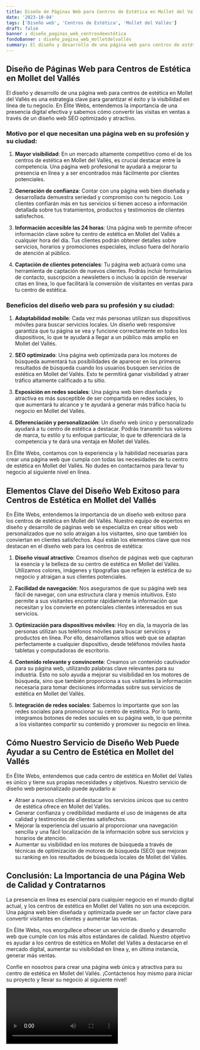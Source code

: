 ```yaml
---
title: Diseño de Páginas Web para Centros de Estética en Mollet del Vallés
date: '2023-10-04'
tags: ['Diseño web', 'Centros de Estética', 'Mollet del Vallés']
draft: false
banner : diseño_paginas_web_centrosdeestética
fondoBanner : diseño_pagina_web_molletdelvallés
summary: El diseño y desarrollo de una página web para centros de estética en Mollet del Vallés es una estrategia clave para garantizar el éxito y la visibilidad en línea de tu negocio. En Élite Webs, entendemos la importancia de una presencia digital efectiva y sabemos cómo convertir las visitas en ventas a través de un diseño web SEO optimizado y atractivo.
---
```


## Diseño de Páginas Web para Centros de Estética en Mollet del Vallés

El diseño y desarrollo de una página web para centros de estética en Mollet del Vallés es una estrategia clave para garantizar el éxito y la visibilidad en línea de tu negocio. En Élite Webs, entendemos la importancia de una presencia digital efectiva y sabemos cómo convertir las visitas en ventas a través de un diseño web SEO optimizado y atractivo.

### Motivo por el que necesitan una página web en su profesión y su ciudad:

1. **Mayor visibilidad**: En un mercado altamente competitivo como el de los centros de estética en Mollet del Vallés, es crucial destacar entre la competencia. Una página web profesional te ayudará a mejorar tu presencia en línea y a ser encontrados más fácilmente por clientes potenciales.

2. **Generación de confianza**: Contar con una página web bien diseñada y desarrollada demuestra seriedad y compromiso con tu negocio. Los clientes confiarán más en tus servicios si tienen acceso a información detallada sobre tus tratamientos, productos y testimonios de clientes satisfechos.

3. **Información accesible las 24 horas**: Una página web te permite ofrecer información clave sobre tu centro de estética en Mollet del Vallés a cualquier hora del día. Tus clientes podrán obtener detalles sobre servicios, horarios y promociones especiales, incluso fuera del horario de atención al público.

4. **Captación de clientes potenciales**: Tu página web actuará como una herramienta de captación de nuevos clientes. Podrás incluir formularios de contacto, suscripción a newsletters o incluso la opción de reservar citas en línea, lo que facilitará la conversión de visitantes en ventas para tu centro de estética.

### Beneficios del diseño web para su profesión y su ciudad:

1. **Adaptabilidad mobile**: Cada vez más personas utilizan sus dispositivos móviles para buscar servicios locales. Un diseño web responsive garantiza que tu página se vea y funcione correctamente en todos los dispositivos, lo que te ayudará a llegar a un público más amplio en Mollet del Vallés.

2. **SEO optimizado**: Una página web optimizada para los motores de búsqueda aumentará tus posibilidades de aparecer en los primeros resultados de búsqueda cuando los usuarios busquen servicios de estética en Mollet del Vallés. Esto te permitirá ganar visibilidad y atraer tráfico altamente calificado a tu sitio.

3. **Exposición en redes sociales**: Una página web bien diseñada y atractiva es más susceptible de ser compartida en redes sociales, lo que aumentará tu alcance y te ayudará a generar más tráfico hacia tu negocio en Mollet del Vallés.

4. **Diferenciación y personalización**: Un diseño web único y personalizado ayudará a tu centro de estética a destacar. Podrás transmitir tus valores de marca, tu estilo y tu enfoque particular, lo que te diferenciará de la competencia y te dará una ventaja en Mollet del Vallés.

En Élite Webs, contamos con la experiencia y la habilidad necesarias para crear una página web que cumpla con todas las necesidades de tu centro de estética en Mollet del Vallés. No dudes en contactarnos para llevar tu negocio al siguiente nivel en línea.

<GifSeo />

<Cta />

## Elementos Clave del Diseño Web Exitoso para Centros de Estética en Mollet del Vallés

En Élite Webs, entendemos la importancia de un diseño web exitoso para los centros de estética en Mollet del Vallés. Nuestro equipo de expertos en diseño y desarrollo de páginas web se especializa en crear sitios web personalizados que no solo atraigan a los visitantes, sino que también los conviertan en clientes satisfechos. Aquí están los elementos clave que nos destacan en el diseño web para los centros de estética:

1. **Diseño visual atractivo**: Creamos diseños de páginas web que capturan la esencia y la belleza de su centro de estética en Mollet del Vallés. Utilizamos colores, imágenes y tipografías que reflejen la estética de su negocio y atraigan a sus clientes potenciales.

2. **Facilidad de navegación**: Nos aseguramos de que su página web sea fácil de navegar, con una estructura clara y menús intuitivos. Esto permite a sus visitantes encontrar rápidamente la información que necesitan y los convierte en potenciales clientes interesados en sus servicios.

3. **Optimización para dispositivos móviles**: Hoy en día, la mayoría de las personas utilizan sus teléfonos móviles para buscar servicios y productos en línea. Por ello, desarrollamos sitios web que se adaptan perfectamente a cualquier dispositivo, desde teléfonos móviles hasta tabletas y computadoras de escritorio.

4. **Contenido relevante y convincente**: Creamos un contenido cautivador para su página web, utilizando palabras clave relevantes para su industria. Esto no solo ayuda a mejorar su visibilidad en los motores de búsqueda, sino que también proporciona a sus visitantes la información necesaria para tomar decisiones informadas sobre sus servicios de estética en Mollet del Vallés.

5. **Integración de redes sociales**: Sabemos lo importante que son las redes sociales para promocionar su centro de estética. Por lo tanto, integramos botones de redes sociales en su página web, lo que permite a los visitantes compartir su contenido y promover su negocio en línea.

## Cómo Nuestro Servicio de Diseño Web Puede Ayudar a su Centro de Estética en Mollet del Vallés

En Élite Webs, entendemos que cada centro de estética en Mollet del Vallés es único y tiene sus propias necesidades y objetivos. Nuestro servicio de diseño web personalizado puede ayudarlo a:

- Atraer a nuevos clientes al destacar los servicios únicos que su centro de estética ofrece en Mollet del Vallés.
- Generar confianza y credibilidad mediante el uso de imágenes de alta calidad y testimonios de clientes satisfechos.
- Mejorar la experiencia del usuario al proporcionar una navegación sencilla y una fácil localización de la información sobre sus servicios y horarios de atención.
- Aumentar su visibilidad en los motores de búsqueda a través de técnicas de optimización de motores de búsqueda (SEO) que mejoran su ranking en los resultados de búsqueda locales de Mollet del Vallés.

## Conclusión: La Importancia de una Página Web de Calidad y Contratarnos

La presencia en línea es esencial para cualquier negocio en el mundo digital actual, y los centros de estética en Mollet del Vallés no son una excepción. Una página web bien diseñada y optimizada puede ser un factor clave para convertir visitantes en clientes y aumentar las ventas.

En Élite Webs, nos enorgullece ofrecer un servicio de diseño y desarrollo web que cumple con los más altos estándares de calidad. Nuestro objetivo es ayudar a los centros de estética en Mollet del Vallés a destacarse en el mercado digital, aumentar su visibilidad en línea y, en última instancia, generar más ventas.

Confíe en nosotros para crear una página web única y atractiva para su centro de estética en Mollet del Vallés. ¡Contáctenos hoy mismo para iniciar su proyecto y llevar su negocio al siguiente nivel!

<Video />

<CtaBot job='Centros de Estética' city='Mollet del Vallés'/>

<Gmaps query='Mollet del Vallés+españa+maps' />